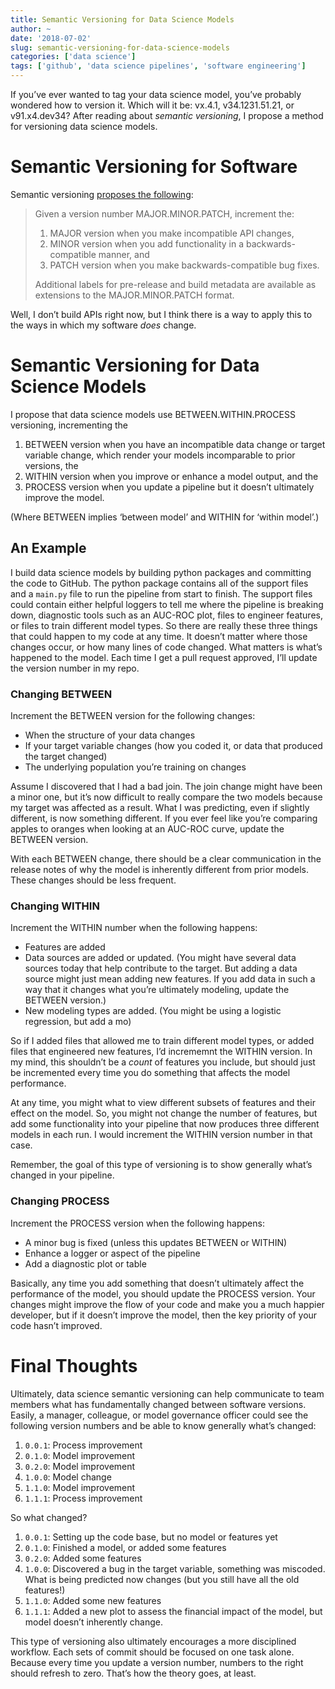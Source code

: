 ```yaml
---
title: Semantic Versioning for Data Science Models
author: ~
date: '2018-07-02'
slug: semantic-versioning-for-data-science-models
categories: ['data science']
tags: ['github', 'data science pipelines', 'software engineering']
---
```


If you've ever wanted to tag your data science model, you've probably wondered how to version it. Which will it be: vx.4.1, v34.1231.51.21, or v91.x4.dev34? After reading about _semantic versioning_, I propose a method for versioning data science models.

# Semantic Versioning for Software

Semantic versioning [proposes the following](https://semver.org/):

> Given a version number MAJOR.MINOR.PATCH, increment the:
>
> 1. MAJOR version when you make incompatible API changes,
> 2. MINOR version when you add functionality in a backwards-compatible manner, and
> 3. PATCH version when you make backwards-compatible bug fixes.
>
> Additional labels for pre-release and build metadata are available as extensions to the MAJOR.MINOR.PATCH format.

Well, I don't build APIs right now, but I think there is a way to apply this to the ways in which my software _does_ change.

# Semantic Versioning for Data Science Models

I propose that data science models use BETWEEN.WITHIN.PROCESS versioning, incrementing the

1. BETWEEN version when you have an incompatible data change or target variable change, which render your models incomparable to prior versions, the
2. WITHIN version when you improve or enhance a model output, and the
3. PROCESS version when you update a pipeline but it doesn't ultimately improve the model.

(Where BETWEEN implies 'between model' and WITHIN for 'within model'.)

## An Example

I build data science models by building python packages and committing the code to GitHub. The python package contains all of the support files and a `main.py` file to run the pipeline from start to finish. The support files could contain either helpful loggers to tell me where the pipeline is breaking down, diagnostic tools such as an AUC-ROC plot, files to engineer features, or files to train different model types. So there are really these three things that could happen to my code at any time. It doesn't matter where those changes occur, or how many lines of code changed. What matters is what's happened to the model. Each time I get a pull request approved, I'll update the version number in my repo.

### Changing BETWEEN

Increment the BETWEEN version for the following changes:

- When the structure of your data changes
- If your target variable changes (how you coded it, or data that produced the target changed)
- The underlying population you're training on changes

Assume I discovered that I had a bad join. The join change might have been a minor one, but it's now difficult to really compare the two models because my target was affected as a result. What I was predicting, even if slightly different, is now something different. If you ever feel like you're comparing apples to oranges when looking at an AUC-ROC curve, update the BETWEEN version.

With each BETWEEN change, there should be a clear communication in the release notes of why the model is inherently different from prior models. These changes should be less frequent. 

### Changing WITHIN

Increment the WITHIN number when the following happens:

- Features are added
- Data sources are added or updated. (You might have several data sources today that help contribute to the target. But adding a data source might just mean adding new features. If you add data in such a way that it changes what you're ultimately modeling, update the BETWEEN version.)
- New modeling types are added. (You might be using a logistic regression, but add a mo)

So if I added files that allowed me to train different model types, or added files that engineered new features, I'd incrememnt the WITHIN version. In my mind, this shouldn't be a _count_ of features you include, but should just be incremented every time you do something that affects the model performance.

At any time, you might what to view different subsets of features and their effect on the model. So, you might not change the number of features, but add some functionality into your pipeline that now produces three different models in each run. I would increment the WITHIN version number in that case.

Remember, the goal of this type of versioning is to show generally what's changed in your pipeline.

### Changing PROCESS

Increment the PROCESS version when the following happens:

- A minor bug is fixed (unless this updates BETWEEN or WITHIN)
- Enhance a logger or aspect of the pipeline
- Add a diagnostic plot or table

Basically, any time you add something that doesn't ultimately affect the performance of the model, you should update the PROCESS version. Your changes might improve the flow of your code and make you a much happier developer, but if it doesn't improve the model, then the key priority of your code hasn't improved. 

# Final Thoughts

Ultimately, data science semantic versioning can help communicate to team members what has fundamentally changed between software versions. Easily, a manager, colleague, or model governance officer could see the following version numbers and be able to know generally what's changed:

1. `0.0.1`: Process improvement
2. `0.1.0`: Model improvement
3. `0.2.0`: Model improvement
4. `1.0.0`: Model change
5. `1.1.0`: Model improvement
6. `1.1.1`: Process improvement

So what changed?

1. `0.0.1`: Setting up the code base, but no model or features yet
2. `0.1.0`: Finished a model, or added some features
3. `0.2.0`: Added some features
4. `1.0.0`: Discovered a bug in the target variable, something was miscoded. What is being predicted now changes (but you still have all the old features!)
5. `1.1.0`: Added some new features
6. `1.1.1`: Added a new plot to assess the financial impact of the model, but model doesn't inherently change.

This type of versioning also ultimately encourages a more disciplined workflow. Each sets of commit should be focused on one task alone. Because every time you update a version number, numbers to the right should refresh to zero. That's how the theory goes, at least. 





